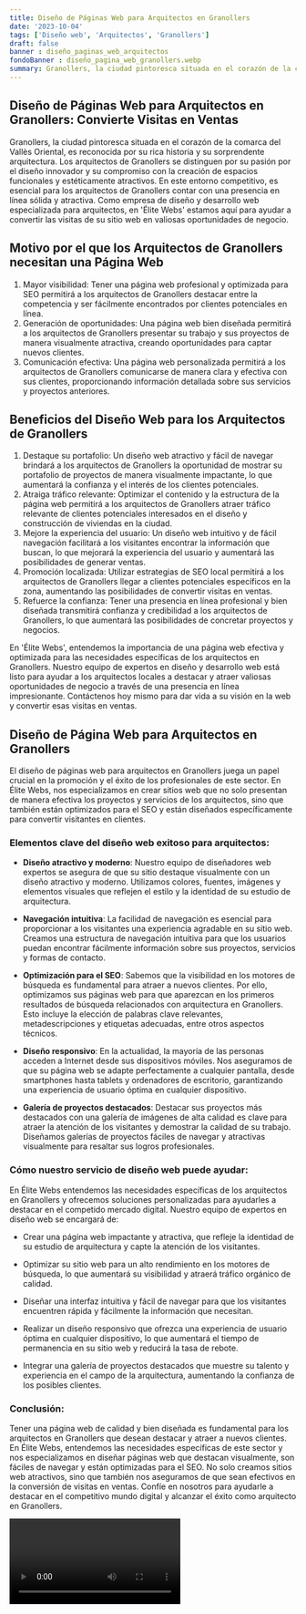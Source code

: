 ```yaml
---
title: Diseño de Páginas Web para Arquitectos en Granollers
date: '2023-10-04'
tags: ['Diseño web', 'Arquitectos', 'Granollers']
draft: false
banner : diseño_paginas_web_arquitectos
fondoBanner : diseño_pagina_web_granollers.webp
summary: Granollers, la ciudad pintoresca situada en el corazón de la comarca del Vallès Oriental, es reconocida por su rica historia y su sorprendente arquitectura. Los arquitectos de Granollers se distinguen por su pasión por el diseño innovador y su compromiso con la creación de espacios funcionales y estéticamente atractivos. En este entorno competitivo, es esencial para los arquitectos de Granollers contar con una presencia en línea sólida y atractiva. Como empresa de diseño y desarrollo web especializada para arquitectos, en 'Élite Webs' estamos aquí para ayudar a convertir las visitas de su sitio web en valiosas oportunidades de negocio.
---
```


## Diseño de Páginas Web para Arquitectos en Granollers: Convierte Visitas en Ventas

Granollers, la ciudad pintoresca situada en el corazón de la comarca del Vallès Oriental, es reconocida por su rica historia y su sorprendente arquitectura. Los arquitectos de Granollers se distinguen por su pasión por el diseño innovador y su compromiso con la creación de espacios funcionales y estéticamente atractivos. En este entorno competitivo, es esencial para los arquitectos de Granollers contar con una presencia en línea sólida y atractiva. Como empresa de diseño y desarrollo web especializada para arquitectos, en 'Élite Webs' estamos aquí para ayudar a convertir las visitas de su sitio web en valiosas oportunidades de negocio.

## Motivo por el que los Arquitectos de Granollers necesitan una Página Web

1. Mayor visibilidad: Tener una página web profesional y optimizada para SEO permitirá a los arquitectos de Granollers destacar entre la competencia y ser fácilmente encontrados por clientes potenciales en línea.
2. Generación de oportunidades: Una página web bien diseñada permitirá a los arquitectos de Granollers presentar su trabajo y sus proyectos de manera visualmente atractiva, creando oportunidades para captar nuevos clientes.
3. Comunicación efectiva: Una página web personalizada permitirá a los arquitectos de Granollers comunicarse de manera clara y efectiva con sus clientes, proporcionando información detallada sobre sus servicios y proyectos anteriores.

## Beneficios del Diseño Web para los Arquitectos de Granollers

1. Destaque su portafolio: Un diseño web atractivo y fácil de navegar brindará a los arquitectos de Granollers la oportunidad de mostrar su portafolio de proyectos de manera visualmente impactante, lo que aumentará la confianza y el interés de los clientes potenciales.
2. Atraiga tráfico relevante: Optimizar el contenido y la estructura de la página web permitirá a los arquitectos de Granollers atraer tráfico relevante de clientes potenciales interesados en el diseño y construcción de viviendas en la ciudad.
3. Mejore la experiencia del usuario: Un diseño web intuitivo y de fácil navegación facilitará a los visitantes encontrar la información que buscan, lo que mejorará la experiencia del usuario y aumentará las posibilidades de generar ventas.
4. Promoción localizada: Utilizar estrategias de SEO local permitirá a los arquitectos de Granollers llegar a clientes potenciales específicos en la zona, aumentando las posibilidades de convertir visitas en ventas.
5. Refuerce la confianza: Tener una presencia en línea profesional y bien diseñada transmitirá confianza y credibilidad a los arquitectos de Granollers, lo que aumentará las posibilidades de concretar proyectos y negocios.

En 'Élite Webs', entendemos la importancia de una página web efectiva y optimizada para las necesidades específicas de los arquitectos en Granollers. Nuestro equipo de expertos en diseño y desarrollo web está listo para ayudar a los arquitectos locales a destacar y atraer valiosas oportunidades de negocio a través de una presencia en línea impresionante. Contáctenos hoy mismo para dar vida a su visión en la web y convertir esas visitas en ventas.

<GifSeo />

<Cta />

## Diseño de Página Web para Arquitectos en Granollers

El diseño de páginas web para arquitectos en Granollers juega un papel crucial en la promoción y el éxito de los profesionales de este sector. En Élite Webs, nos especializamos en crear sitios web que no solo presentan de manera efectiva los proyectos y servicios de los arquitectos, sino que también están optimizados para el SEO y están diseñados específicamente para convertir visitantes en clientes. 

### Elementos clave del diseño web exitoso para arquitectos:

- **Diseño atractivo y moderno**: Nuestro equipo de diseñadores web expertos se asegura de que su sitio destaque visualmente con un diseño atractivo y moderno. Utilizamos colores, fuentes, imágenes y elementos visuales que reflejen el estilo y la identidad de su estudio de arquitectura.

- **Navegación intuitiva**: La facilidad de navegación es esencial para proporcionar a los visitantes una experiencia agradable en su sitio web. Creamos una estructura de navegación intuitiva para que los usuarios puedan encontrar fácilmente información sobre sus proyectos, servicios y formas de contacto.

- **Optimización para el SEO**: Sabemos que la visibilidad en los motores de búsqueda es fundamental para atraer a nuevos clientes. Por ello, optimizamos sus páginas web para que aparezcan en los primeros resultados de búsqueda relacionados con arquitectura en Granollers. Esto incluye la elección de palabras clave relevantes, metadescripciones y etiquetas adecuadas, entre otros aspectos técnicos.

- **Diseño responsivo**: En la actualidad, la mayoría de las personas acceden a Internet desde sus dispositivos móviles. Nos aseguramos de que su página web se adapte perfectamente a cualquier pantalla, desde smartphones hasta tablets y ordenadores de escritorio, garantizando una experiencia de usuario óptima en cualquier dispositivo.

- **Galería de proyectos destacados**: Destacar sus proyectos más destacados con una galería de imágenes de alta calidad es clave para atraer la atención de los visitantes y demostrar la calidad de su trabajo. Diseñamos galerías de proyectos fáciles de navegar y atractivas visualmente para resaltar sus logros profesionales.

### Cómo nuestro servicio de diseño web puede ayudar:

En Élite Webs entendemos las necesidades específicas de los arquitectos en Granollers y ofrecemos soluciones personalizadas para ayudarles a destacar en el competido mercado digital. Nuestro equipo de expertos en diseño web se encargará de:

- Crear una página web impactante y atractiva, que refleje la identidad de su estudio de arquitectura y capte la atención de los visitantes.

- Optimizar su sitio web para un alto rendimiento en los motores de búsqueda, lo que aumentará su visibilidad y atraerá tráfico orgánico de calidad.

- Diseñar una interfaz intuitiva y fácil de navegar para que los visitantes encuentren rápida y fácilmente la información que necesitan.

- Realizar un diseño responsivo que ofrezca una experiencia de usuario óptima en cualquier dispositivo, lo que aumentará el tiempo de permanencia en su sitio web y reducirá la tasa de rebote.

- Integrar una galería de proyectos destacados que muestre su talento y experiencia en el campo de la arquitectura, aumentando la confianza de los posibles clientes.

### Conclusión: 
Tener una página web de calidad y bien diseñada es fundamental para los arquitectos en Granollers que desean destacar y atraer a nuevos clientes. En Élite Webs, entendemos las necesidades específicas de este sector y nos especializamos en diseñar páginas web que destacan visualmente, son fáciles de navegar y están optimizadas para el SEO. No solo creamos sitios web atractivos, sino que también nos aseguramos de que sean efectivos en la conversión de visitas en ventas. Confíe en nosotros para ayudarle a destacar en el competitivo mundo digital y alcanzar el éxito como arquitecto en Granollers.

<Video />

<CtaBot job='Arquitectos' city='Granollers'/>

<Gmaps query='Granollers+españa+maps' />